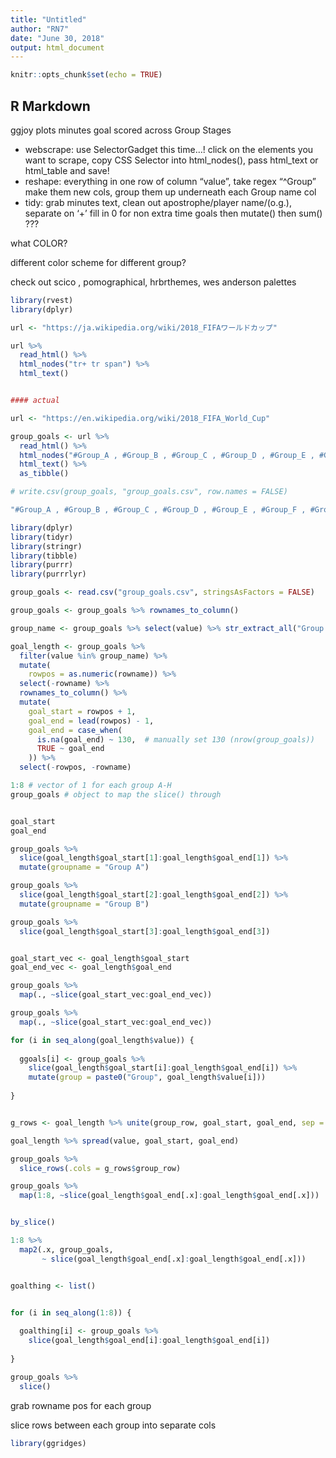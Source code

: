 ```yaml
---
title: "Untitled"
author: "RN7"
date: "June 30, 2018"
output: html_document
---
```


```r
knitr::opts_chunk$set(echo = TRUE)
```

## R Markdown


ggjoy plots    minutes goal scored across Group Stages


- webscrape: use SelectorGadget this time...! click on the elements you want to scrape, copy CSS Selector into html_nodes(), pass html_text or html_table and save! 
- reshape: everything in one row of column "value", take regex "^Group" make them new cols, group them up underneath each Group name col 
- tidy: grab minutes text, clean out apostrophe/player name/(o.g.), separate on '+' fill in 0 for non extra time goals then mutate() then sum() ??? 

what COLOR? 

different color scheme for different group?

check out scico , pomographical, hrbrthemes, wes anderson palettes



```r
library(rvest)
library(dplyr)

url <- "https://ja.wikipedia.org/wiki/2018_FIFAワールドカップ"

url %>% 
  read_html() %>% 
  html_nodes("tr+ tr span") %>% 
  html_text()


#### actual

url <- "https://en.wikipedia.org/wiki/2018_FIFA_World_Cup"

group_goals <- url %>% 
  read_html() %>% 
  html_nodes("#Group_A , #Group_B , #Group_C , #Group_D , #Group_E , #Group_F , #Group_G , #Group_H,  .plainlist small") %>% 
  html_text() %>% 
  as_tibble()

# write.csv(group_goals, "group_goals.csv", row.names = FALSE)

"#Group_A , #Group_B , #Group_C , #Group_D , #Group_E , #Group_F , #Group_G , #Group_H, .plainlist small"
```



```r
library(dplyr)
library(tidyr)
library(stringr)
library(tibble)
library(purrr)
library(purrrlyr)

group_goals <- read.csv("group_goals.csv", stringsAsFactors = FALSE)

group_goals <- group_goals %>% rownames_to_column()

group_name <- group_goals %>% select(value) %>% str_extract_all("Group [A-Z]") %>% as_vector()

goal_length <- group_goals %>% 
  filter(value %in% group_name) %>% 
  mutate(
    rowpos = as.numeric(rowname)) %>% 
  select(-rowname) %>% 
  rownames_to_column() %>% 
  mutate(
    goal_start = rowpos + 1, 
    goal_end = lead(rowpos) - 1,
    goal_end = case_when(
      is.na(goal_end) ~ 130,  # manually set 130 (nrow(group_goals))
      TRUE ~ goal_end
    )) %>% 
  select(-rowpos, -rowname)

1:8 # vector of 1 for each group A-H
group_goals # object to map the slice() through


goal_start
goal_end

group_goals %>% 
  slice(goal_length$goal_start[1]:goal_length$goal_end[1]) %>% 
  mutate(groupname = "Group A")

group_goals %>% 
  slice(goal_length$goal_start[2]:goal_length$goal_end[2]) %>% 
  mutate(groupname = "Group B")

group_goals %>% 
  slice(goal_length$goal_start[3]:goal_length$goal_end[3])


goal_start_vec <- goal_length$goal_start
goal_end_vec <- goal_length$goal_end

group_goals %>% 
  map(., ~slice(goal_start_vec:goal_end_vec))

group_goals %>% 
  map(., ~slice(goal_start_vec:goal_end_vec))

```





```r

for (i in seq_along(goal_length$value)) {
  
  ggoals[i] <- group_goals %>% 
    slice(goal_length$goal_start[i]:goal_length$goal_end[i]) %>% 
    mutate(group = paste0("Group", goal_length$value[i]))
  
}


g_rows <- goal_length %>% unite(group_row, goal_start, goal_end, sep = ":")

goal_length %>% spread(value, goal_start, goal_end)

group_goals %>% 
  slice_rows(.cols = g_rows$group_row)

group_goals %>% 
  map(1:8, ~slice(goal_length$goal_end[.x]:goal_length$goal_end[.x]))


by_slice()

```


```r

1:8 %>% 
  map2(.x, group_goals, 
       ~ slice(goal_length$goal_end[.x]:goal_length$goal_end[.x]))


goalthing <- list()


for (i in seq_along(1:8)) {
  
  goalthing[i] <- group_goals %>% 
    slice(goal_length$goal_end[i]:goal_length$goal_end[i])
  
}

group_goals %>% 
  slice()


```

grab rowname pos for each group

slice rows between each group into separate cols




```r
library(ggridges)


```























